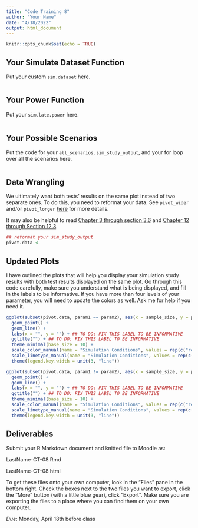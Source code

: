 ```yaml
---
title: "Code Training 8"
author: "Your Name"
date: "4/18/2022"
output: html_document
---
```


```r
knitr::opts_chunk$set(echo = TRUE)
```

## Your Simulate Dataset Function

Put your custom `sim.dataset` here.

```r

```

## Your Power Function

Put your `simulate.power` here.

```r

```

## Your Possible Scenarios

Put the code for your `all_scenarios`, `sim_study_output`, and your for loop over all the scenarios here.

```r



```

## Data Wrangling

We ultimately want both tests' results on the same plot instead of two separate ones. To do this, you need to reformat your data. See `pivot_wider` and/or `pivot_longer` [here](https://github.com/rstudio/cheatsheets/raw/master/tidyr.pdf) for more details.

It may also be helpful to read [Chapter 3 through section 3.6](https://r4ds.had.co.nz/data-visualisation.html) and [Chapter 12 through Section 12.3](https://r4ds.had.co.nz/tidy-data.html).


```r
## reformat your sim_study_output
pivot.data <- 
```

## Updated Plots

I have outlined the plots that will help you display your simulation study results with both test results displayed on the same plot. Go through this code carefully, make sure you understand what is being displayed, and fill in the labels to be informative. If you have more than four levels of your parameter, you will need to update the colors as well. Ask me for help if you need it.

```r
ggplot(subset(pivot.data, param1 == param2), aes(x = sample_size, y = power, col = interaction(test_type, param1), lty = interaction(test_type, param1), group = interaction(test_type, param1))) +
  geom_point() +
  geom_line() +
  labs(x = "", y = "") + ## TO DO: FIX THIS LABEL TO BE INFORMATIVE
  ggtitle("") + ## TO DO: FIX THIS LABEL TO BE INFORMATIVE
  theme_minimal(base_size = 10) +
  scale_color_manual(name = "Simulation Conditions", values = rep(c("red", "red", "orange", "orange", "green", "green", "blue", "blue"), times = 2)) +
  scale_linetype_manual(name = "Simulation Conditions", values = rep(c(1, 2), times = 4)) +
  theme(legend.key.width = unit(3, "line"))

ggplot(subset(pivot.data, param1 != param2), aes(x = sample_size, y = power, col = interaction(test_type, param1), lty = interaction(test_type, param1), group = interaction(test_type, param1))) +
  geom_point() +
  geom_line() +
  labs(x = "", y = "") + ## TO DO: FIX THIS LABEL TO BE INFORMATIVE
  ggtitle("") + ## TO DO: FIX THIS LABEL TO BE INFORMATIVE
  theme_minimal(base_size = 10) +
  scale_color_manual(name = "Simulation Conditions", values = rep(c("red", "red", "orange", "orange", "green", "green", "blue", "blue"), times = 2)) +
  scale_linetype_manual(name = "Simulation Conditions", values = rep(c(1, 2), times = 4)) +
  theme(legend.key.width = unit(3, "line"))

```

## Deliverables

Submit your R Markdown document and knitted file to Moodle as:

LastName-CT-08.Rmd 

LastName-CT-08.html

To get these files onto your own computer, look in the "Files" pane in the bottom right. Check the boxes next to the two files you want to export, click the "More" button (with a little blue gear), click "Export". Make sure you are exporting the files to a place where you can find them on your own computer. 

*Due*: Monday, April 18th before class


